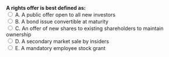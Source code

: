 ::: {.question-block}
<form onsubmit="event.preventDefault(); checkAnswer('module1_mcq_q19')" data-correct-answer="C"> 
  <strong style="display: block;">A rights offer is best defined as:</strong> 
  <label><input type="radio" name="module1_mcq_q19" value="A"> A. A public offer open to all new investors</label><br>
  <label><input type="radio" name="module1_mcq_q19" value="B"> B. A bond issue convertible at maturity</label><br>
  <label><input type="radio" name="module1_mcq_q19" value="C"> C. An offer of new shares to existing shareholders to maintain ownership</label><br>
  <label><input type="radio" name="module1_mcq_q19" value="D"> D. A secondary market sale by insiders</label><br>
  <label><input type="radio" name="module1_mcq_q19" value="E"> E. A mandatory employee stock grant</label><br>
</form> 

<div id="feedback-module1_mcq_q19" class="feedback" data-status="" style="display:none;"> 
✅ Correct: C. Rights offers target existing shareholders to avoid dilution of their percentage stake. 
</div> 
:::
